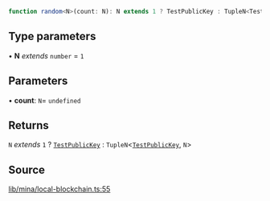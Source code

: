 ```ts
function random<N>(count: N): N extends 1 ? TestPublicKey : TupleN<TestPublicKey, N>
```

## Type parameters

• **N** *extends* `number` = `1`

## Parameters

• **count**: `N`= `undefined`

## Returns

`N` *extends* `1` ? [`TestPublicKey`](../../../type-aliases/TestPublicKey.mdx) : `TupleN`\<[`TestPublicKey`](../../../type-aliases/TestPublicKey.mdx), `N`\>

## Source

[lib/mina/local-blockchain.ts:55](https://github.com/o1-labs/o1js/blob/1ed4125b454628ef1e3e4d32dd416718a59702b8/src/lib/mina/local-blockchain.ts#L55)

